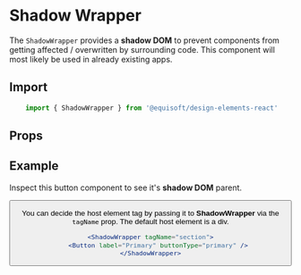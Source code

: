 
<Meta title="Shadow Wrapper" component={ShadowWrapper} />

# Shadow Wrapper

The `ShadowWrapper` provides a **shadow DOM** to prevent components from getting affected / overwritten by surrounding code. This component will most likely be used in already existing apps.

## Import

```js
    import { ShadowWrapper } from '@equisoft/design-elements-react'
```

## Props

<Props of={ShadowWrapper} />

## Example

Inspect this button component to see it's **shadow DOM** parent.

<Preview>
    <Story name="normal">
        <ShadowWrapper>
            <Button label="Primary" buttonType="primary" />
        </ShadowWrapper>
    </Story>
</Preview>

You can decide the host element tag by passing it to **ShadowWrapper** via the `tagName` prop. The default host element is a div.

```jsx
<ShadowWrapper tagName="section">
    <Button label="Primary" buttonType="primary" />
</ShadowWrapper>
```
